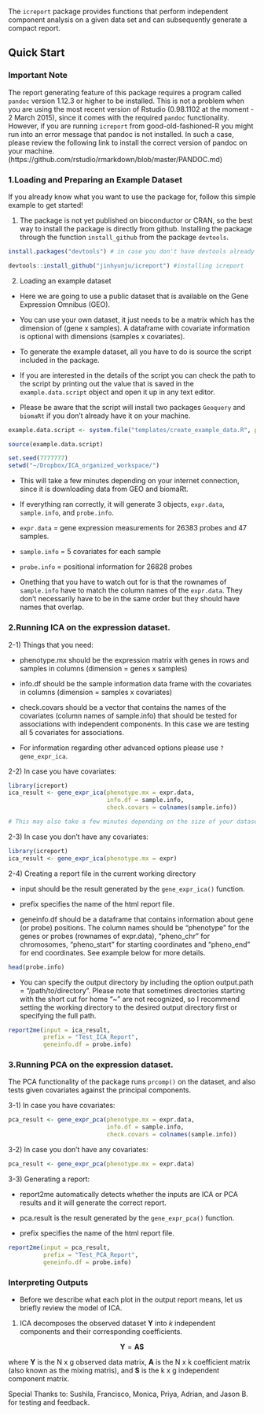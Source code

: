 
The `icreport` package provides functions that perform independent component analysis on a given data set and can subsequently generate a compact report. 

## Quick Start

### Important Note

The report generating feature of this package requires a program called ```pandoc``` version 1.12.3 or higher to be installed. This is not a problem when you are using the most recent version of Rstudio (0.98.1102 at the moment - 2 March 2015), since it comes with the required ```pandoc``` functionality. However, if you are running ```icreport``` from good-old-fashioned-R you might run into an error message that pandoc is not installed. In such a case, please review the following link to install the correct version of pandoc on your machine. (https://github.com/rstudio/rmarkdown/blob/master/PANDOC.md)

### 1.Loading and Preparing an Example Dataset

If you already know what you want to use the package for, follow this simple example to get started!

1) The package is not yet published on bioconductor or CRAN, so the best way to install the package is directly from github. Installing the package through the function ```install_github``` from the package ```devtools```.

```r
install.packages("devtools") # in case you don't have devtools already

devtools::install_github("jinhyunju/icreport") #installing icreport

```

2) Loading an example dataset

- Here we are going to use a public dataset that is available on the Gene Expression Omnibus (GEO).

- You can use your own dataset, it just needs to be a matrix which has the dimension of (gene x samples). A dataframe with covariate information is optional with dimensions (samples x covariates). 

- To generate the example dataset, all you have to do is source the script included in the package. 

- If you are interested in the details of the script you can check the path to the script by printing out the value that is saved in the ```example.data.script``` object and open it up in any text editor. 

- Please be aware that the script will install two packages ```Geoquery``` and ```biomaRt``` if you don't already have it on your machine. 

```r
example.data.script <- system.file("templates/create_example_data.R", package="icreport")

source(example.data.script)
```

```r
set.seed(7777777)
setwd("~/Dropbox/ICA_organized_workspace/")
```

- This will take a few minutes depending on your internet connection, since it is downloading data from GEO and biomaRt. 

- If everything ran correctly, it will generate 3 objects, ```expr.data```, ```sample.info```, and ```probe.info```.

- ```expr.data``` = gene expression measurements for 26383 probes and 47 samples. 

- ```sample.info``` = 5 covariates for each sample 

- ```probe.info``` = positional information for 26828 probes
  
  
- Onething that you have to watch out for is that the rownames of ```sample.info``` have to match the column names of the ```expr.data```. They don't necessarily have to be in the same order but they should have names that overlap. 


### 2.Running ICA on the expression dataset. 

2-1) Things that you need:

- phenotype.mx should be the expression matrix with genes in rows and samples in columns (dimension = genes x samples)

- info.df should be the sample information data frame with the covariates in columns (dimension = samples x covariates)

- check.covars should be a vector that contains the names of the covariates (column names of sample.info) that should be tested for associations with independent components. In this case we are testing all 5 covariates for associations.

- For information regarding other advanced options please use ```?gene_expr_ica```.

2-2) In case you have covariates:

```r
library(icreport)
ica_result <- gene_expr_ica(phenotype.mx = expr.data, 
                            info.df = sample.info,
                            check.covars = colnames(sample.info))

# This may also take a few minutes depending on the size of your dataset. 
```

2-3) In case you don't have any covariates:

```r
library(icreport)
ica_result <- gene_expr_ica(phenotype.mx = expr)

```

2-4) Creating a report file in the current working directory

- input should be the result generated by the ```gene_expr_ica()``` function.

- prefix specifies the name of the html report file. 

- geneinfo.df should be a dataframe that contains information about gene (or probe) positions. The column names should be "phenotype" for the genes or probes (rownames of expr.data), "pheno_chr" for chromosomes, "pheno_start" for starting coordinates and "pheno_end" for end coordinates. See example below for more details. 

```r

head(probe.info)

```

- You can specify the output directory by including the option output.path = "/path/to/directory". Please note that sometimes directories starting with the short cut for home "~" are not recognized, so I recommend setting the working directory to the desired output directory first or specifying the full path. 

```r
report2me(input = ica_result, 
          prefix = "Test_ICA_Report",
          geneinfo.df = probe.info)
```

### 3.Running PCA on the expression dataset. 

The PCA functionality of the package runs ```prcomp()``` on the dataset, and also tests given covariates against the principal components.

3-1) In case you have covariates:

```r

pca_result <- gene_expr_pca(phenotype.mx = expr.data, 
                            info.df = sample.info,
                            check.covars = colnames(sample.info))

```

3-2) In case you don't have any covariates:

```r

pca_result <- gene_expr_pca(phenotype.mx = expr.data)

```

3-3) Generating a report:

- report2me automatically detects whether the inputs are ICA or PCA results and it will generate the correct report. 

- pca.result is the result generated by the ```gene_expr_pca()``` function.

- prefix specifies the name of the html report file. 

```r
report2me(input = pca_result, 
          prefix = "Test_PCA_Report",
          geneinfo.df = probe.info)
```


### Interpreting Outputs

- Before we describe what each plot in the output report means, let us briefly review the model of ICA. 

1. ICA decomposes the observed dataset $\mathbf{Y}$ into $k$ independent components and their corresponding coefficients. 

$$ \mathbf{Y} = \mathbf{A}\mathbf{S} $$

where $\mathbf{Y}$ is the N x g observed data matrix, $\mathbf{A}$ is the N x k coefficient matrix (also known as the mixing matris), and $\mathbf{S}$ is the k x g independent component matrix. 


Special Thanks to: Sushila, Francisco, Monica, Priya, Adrian, and Jason B. for testing and feedback. 
